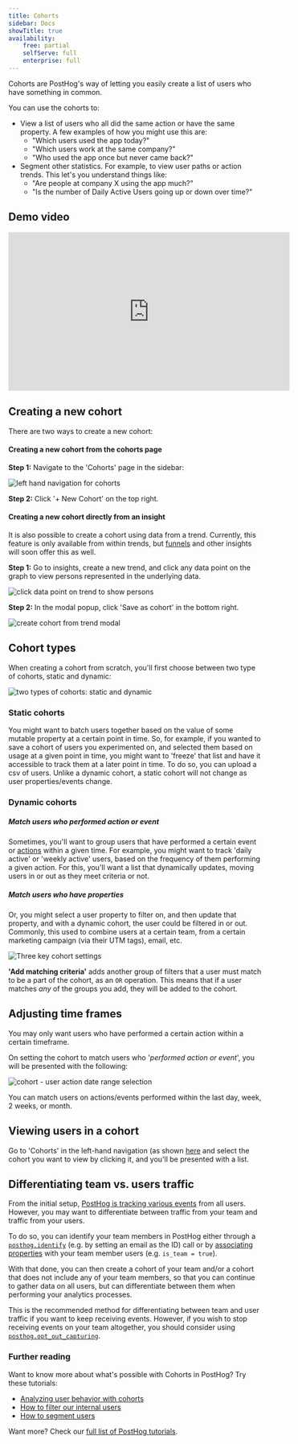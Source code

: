 ```yaml
---
title: Cohorts
sidebar: Docs
showTitle: true
availability:
    free: partial
    selfServe: full
    enterprise: full
---
```


Cohorts are PostHog's way of letting you easily create a list of users who have something in common.

You can use the cohorts to:

-   View a list of users who all did the same action or have the same property. A few examples of how you might use this are:
    -   "Which users used the app today?"
    -   "Which users work at the same company?"
    -   "Who used the app once but never came back?"
-   Segment other statistics. For example, to view user paths or action trends. This let's you understand things like:
    -   "Are people at company X using the app much?"
    -   "Is the number of Daily Active Users going up or down over time?"

## Demo video

<iframe width="560" height="315" src="https://www.youtube.com/embed/GtSSxmOdyk4" frameborder="0" allow="accelerometer; autoplay; clipboard-write; encrypted-media; gyroscope; picture-in-picture" allowfullscreen></iframe>

## Creating a new cohort

There are two ways to create a new cohort:

#### Creating a new cohort from the cohorts page

**Step 1:** Navigate to the 'Cohorts' page in the sidebar:

![left hand navigation for cohorts](../images/features/cohorts/cohorts-page.png)

**Step 2:** Click '+ New Cohort' on the top right.

#### Creating a new cohort directly from an insight

It is also possible to create a cohort using data from a trend. Currently, this feature is only available from within trends, but [funnels](/docs/user-guides/funnels) and other insights will soon offer this as well.

**Step 1:** Go to insights, create a new trend, and click any data point on the graph to view persons represented in the underlying data.

![click data point on trend to show persons](../images/docs/user-guides/funnels/trend-click-on-data-point.png)

**Step 2:** In the modal popup, click 'Save as cohort' in the bottom right.

![create cohort from trend modal](../images/features/cohorts/create-cohort-from-trend.png)

## Cohort types

When creating a cohort from scratch, you'll first choose between two type of cohorts, static and dynamic:

![two types of cohorts: static and dynamic](../images/features/cohorts/static-and-dynamic-cohorts.png)

### Static cohorts

You might want to batch users together based on the value of some mutable property at a certain point in time. So, for example, if you wanted to save a cohort of users you experimented on, and selected them based on usage at a given point in time, you might want to 'freeze' that list and have it accessible to track them at a later point in time. To do so, you can upload a csv of users. Unlike a dynamic cohort, a static cohort will not change as user properties/events change.

### Dynamic cohorts

##### Match users who performed action or event

Sometimes, you'll want to group users that have performed a certain event or [actions](/docs/user-guides/actions) within a given time. For example, you might want to track 'daily active' or 'weekly active' users, based on the frequency of them performing a given action. For this, you'll want a list that dynamically updates, moving users in or out as they meet criteria or not.

##### Match users who have properties

Or, you might select a user property to filter on, and then update that property, and with a dynamic cohort, the user could be filtered in or out. Commonly, this used to combine users at a certain team, from a certain marketing campaign (via their UTM tags), email, etc.

![Three key cohort settings](../images/features/cohorts/cohort-options.png)

**'Add matching criteria'** adds another group of filters that a user must match to be a part of the cohort, as an `OR` operation. This means that if a user matches _any_ of the groups you add, they will be added to the cohort.

## Adjusting time frames

You may only want users who have performed a certain action within a certain timeframe.

On setting the cohort to match users who '_performed action or event_', you will be presented with the following:

![cohort - user action date range selection](../images/features/cohorts/cohort-time-frame.png)

You can match users on actions/events performed within the last day, week, 2 weeks, or month.

## Viewing users in a cohort

Go to 'Cohorts' in the left-hand navigation (as shown [here](/docs/user-guides/cohorts#creating-a-new-cohort-from-the-cohorts-page) and select the cohort you want to view by clicking it, and you'll be presented with a list.

## Differentiating team vs. users traffic

From the initial setup, [PostHog is tracking various events](/docs/integrate/client/js#autocapture) from all users. However, you may want to differentiate between traffic from your team and traffic from your users.

To do so, you can identify your team members in PostHog either through a [`posthog.identify`](/docs/integrate/client/js#identifying-users) (e.g. by setting an email as the ID) call or by [associating properties](/docs/integrate/client/js#sending-user-information) with your team member users (e.g. `is_team = true`).

With that done, you can then create a cohort of your team and/or a cohort that does not include any of your team members, so that you can continue to gather data on all users, but can differentiate between them when performing your analytics processes.

This is the recommended method for differentiating between team and user traffic if you want to keep receiving events. However, if you wish to stop receiving events on your team altogether, you should consider using [`posthog.opt_out_capturing`](/docs/integrate/client/js#opt-users-out).

### Further reading

Want to know more about what's possible with Cohorts in PostHog? Try these tutorials:

-   [Analyzing user behavior with cohorts](/tutorials/cohorts)
-   [How to filter our internal users](/tutorials/filter-internal-users)
-   [How to segment users](/tutorials/how-to-segment-users)

Want more? Check our [full list of PostHog tutorials](https://posthog.com/tutorials).
